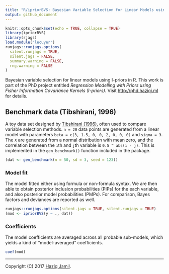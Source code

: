 ```yaml
---
title: "R/ipriorBVS: Bayesian Variable Selection for Linear Models using I-priors"
output: github_document
---
```


<!-- README.md is generated from README.Rmd. Please edit that file -->
```r
knitr::opts_chunk$set(echo = TRUE, collapse = TRUE)
library(ipriorBVS)
library(rjags)
load.module("lecuyer")
runjags::runjags.options(
  silent.runjags = TRUE,
  silent.jags = FALSE,
  summary.warning = FALSE,
  rng.warning = FALSE
)
```

Bayesian variable selection for linear models using I-priors in R.
This work is part of the PhD project entitled *Regression Modelling with Priors using Fisher Information Covariance Kernels (I-priors)*.
Visit [http://phd.haziqj.ml](http://phd.haziqj.ml) for details.

## Benchmark data (Tibshirani, 1996)

A toy data set designed by [Tibshirani (1996)](https://statweb.stanford.edu/~tibs/lasso/lasso.pdf), often used to compare variable selection methods. 
`n = 20` data points are generated from a linear model with parameters `beta = c(3, 1.5, 0, 0, 2, 0, 0, 0)` and `sigma = 3`.
The `X` are generated from a normal distribution with mean zero, and the correlation between the `i`th and `j`th variable is `0.5 ^ abs(i - j)`.
This is implemented in the `gen_benchmark()` function included in the package.

```r
(dat <- gen_benchmark(n = 50, sd = 3, seed = 123))
```

### Model fit

The model fitted either using formula or non-formula syntax. 
We are then able to obtain posterior inclusion probabilities (PIPs) for the each variable, and also posterior model probabilities (PMPs).
For comparison, Bayes factors and deviances are reported as well.

```r
runjags::runjags.options(silent.jags = TRUE, silent.runjags = TRUE)
(mod <- ipriorBVS(y ~ ., dat))
```

### Coefficients

The model coefficients are averaged across all probable sub-models, which yields a kind of "model-averaged" coefficients.

```r
coef(mod)
```

***

Copyright (C) 2017 [Haziq Jamil](http://haziqj.ml).
